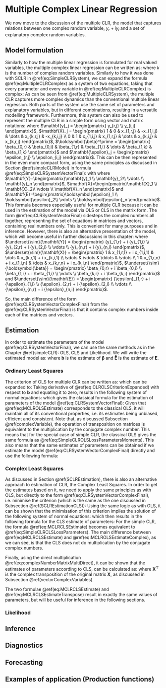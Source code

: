 # Multiple Complex Linear Regression {#multipleCLR}
We now move to the discussion of the multiple CLR, the model that captures relations between one complex random variable, $y_r + i y_i$ and a set of explanatory complex random variables.

## Model formulation 
Similarly to how the multiple linear regression is formulated for real valued variables, the multiple complex linear regression can be written as:
\begin{equation}
    y_j = \beta_0 + \beta_1 x_{1,j} + \beta_2 x_{2,j} + \dots + \beta_k x_{k,j} + \epsilon_j,
    (\#eq:MultipleCLRComplex)
\end{equation}
where $k$ is the number of complex random variables. Similarly to how it was done with SCLR in \@ref(eq:SimpleCLRSystem), we can expand the formula \@ref(eq:MultipleCLRComplex) as a system of two equations, taking that every parameter and every variable in \@ref(eq:MultipleCLRComplex) is complex:
\begin{equation}
    \begin{aligned}
        y_{r,j} = & \beta_{0,r} + \beta_{1,r} x_{1,r,j} - \beta_{1,i} x_{1,i,j} + \dots + \beta_{k,r} x_{k,r,j} - \beta_{k,i} x_{k,i,j} + \epsilon_{r,j} \\
        y_{i,j} = & \beta_{0,i} + \beta_{1,r} x_{1,i,j} + \beta_{1,i} x_{1,r,j} + \dots + \beta_{k,r} x_{k,i,j} + \beta_{k,i} x_{k,r,j} + \epsilon_{i,j} .
    \end{aligned}
    (\#eq:MultipleCLRSystem)
\end{equation}
As can be seen from \@ref(eq:MultipleCLRSystem), the multiple CLR captures more complex dynamics than the conventional multiple linear regression. Both parts of the system use the same set of parameters and explanatory variables, but in different combinations, resulting in a versatile modelling framework. Furthermore, this system can also be used to represent the multiple CLR in a simple form using vector and matrix notations:
\begin{equation}
    \mathbf{y}_j = \mathbf{X}_j \boldsymbol{\beta} + \boldsymbol{\epsilon}_j ,
    (\#eq:MultipleCLRSystemVector)
\end{equation}
where $\mathbf{y}_j = \begin{pmatrix} y_{r,j} \\ y_{i,j} \end{pmatrix}$, $\mathbf{X}_j = \begin{pmatrix} 1 & 0 & x_{1,r,j} & -x_{1,i,j} & \dots & x_{k,r,j} & -x_{k,i,j} \\ 0 & 1 & x_{1,i,j} & x_{1,r,j} & \dots & x_{k,i,j} & x_{k,r,j} \end{pmatrix}$, $\boldsymbol{\beta}^\prime = \begin{pmatrix} \beta_{0,r} & \beta_{0,i} & \beta_{1,r} & \beta_{1,i} & \dots & \beta_{1,k} & \beta_{1,k} \end{pmatrix}$ and $\mathbf{\epsilon}_j = \begin{pmatrix} \epsilon_{r,j} \\ \epsilon_{i,j} \end{pmatrix}$. This can be then represented in the even more compact form, using the same principles as discussed in Section \@ref(simpleCLRModel) in formula \@ref(eq:SimpleCLRSystemVectorFinal):
\begin{equation}
    \mathbf{Y} = \mathbf{X} \boldsymbol{\beta} + \mathbf{E} 
    (\#eq:CLRSystemVectorFinal)
\end{equation}
with where $\mathbf{Y}=\begin{pmatrix}\mathbf{y}_1 \\ \mathbf{y}_2\\ \vdots \\ \mathbf{y}_n \end{pmatrix}$, $\mathbf{X}=\begin{pmatrix}\mathbf{X}_1 \\ \mathbf{X}_2\\ \vdots \\ \mathbf{X}_n \end{pmatrix}$ and $\mathbf{E}=\begin{pmatrix}\boldsymbol{\epsilon}_1 \\ \boldsymbol{\epsilon}_2\\ \vdots \\ \boldsymbol{\epsilon}_n \end{pmatrix}$. This formula becomes especially useful for multiple CLR because it can be used in the estimation of the model via OLS or CLS in the matrix form. The form \@ref(eq:CLRSystemVectorFinal) sidesteps the complex numbers all together, representing the set of equations in matrices and vectors, containing real numbers only. This is convenient for many purposes and in inference. However, there is also an alternative presentation of the model, which will become useful in further discussions in this chapter:
\begin{equation}
    \underset{\sim}{\mathbf{Y}} = \underset{\sim}{\mathbf{X}} \underset{\sim}{\boldsymbol{\beta}} + \underset{\sim}{\mathbf{E}},
    (\#eq:CLRSystemVectorComplexFinal)
\end{equation}
where $\underset{\sim}{\mathbf{Y}} = \begin{pmatrix} {y}_{1,r} + i {y}_{1,i} \\ {y}_{2,r} + i {y}_{2,i} \\ \vdots \\ {y}_{n,r} + i {y}_{n,i} \end{pmatrix}$, $\underset{\sim}{\mathbf{X}} = \begin{pmatrix} 1 & x_{1,r,1} + i x_{1,i,1} & \dots & x_{k,r,1} + i x_{k,i,1} \\ \vdots & \vdots & \ddots & \vdots \\ 1 & x_{1,r,n} + i x_{1,i,n} & \dots & x_{k,r,n} + i x_{k,i,n} \end{pmatrix}$, $\underset{\sim}{\boldsymbol{\beta}} = \begin{pmatrix} \beta_{0,r} + i \beta_{0,i} \\ \beta_{1,r} + i \beta_{1,i} \\ \vdots \\ \beta_{k,r} + i \beta_{k,i} \end{pmatrix}$ and $\underset{\sim}{\mathbf{E}} = \begin{pmatrix} {\epsilon}_{1,r} + i {\epsilon}_{1,i} \\ {\epsilon}_{2,r} + i {\epsilon}_{2,i} \\ \vdots \\ {\epsilon}_{n,r} + i {\epsilon}_{n,i} \end{pmatrix}$.

So, the main difference of the form \@ref(eq:CLRSystemVectorComplexFinal) from the \@ref(eq:CLRSystemVectorFinal) is that it contains complex numbers inside each of the matrices and vectors.


## Estimation
In order to estimate the parameters of the model \@ref(eq:CLRSystemVectorFinal), we can use the same methods as in the Chapter \@ref(simpleCLR): OLS, CLS and Likelihood. We will write the estimated model as:
\begin{equation}
    \mathbf{Y} = \mathbf{X} \boldsymbol{b} + \mathbf{\hat{E}} ,
    (\#eq:CLRSystemVectorFinalEstimated)
\end{equation}
where $\boldsymbol{b}$ is the estimate of $\boldsymbol{\beta}$ and $\mathbf{\hat{E}}$ is the estimate of $\mathbf{E}$.


### Ordinary Least Squares
The criterion of OLS for multiple CLR can be written as:
\begin{equation}
    \min S(\boldsymbol{b}) = \min \left(\mathbf{\hat{E}}^\prime \mathbf{\hat{E}}\right),
    (\#eq:CLROLSCriterion)
\end{equation}
which can be expanded to:
\begin{equation}
    \begin{aligned}
    S(\boldsymbol{b}) = & \left( \mathbf{Y} - \mathbf{X} \boldsymbol{b} \right)^\prime \left( \mathbf{Y} - \mathbf{X} \boldsymbol{b} \right) = \\
    & \mathbf{Y}^\prime \mathbf{Y} - \mathbf{Y}^\prime \mathbf{X} \boldsymbol{b} - \boldsymbol{b}^\prime \mathbf{X}^\prime \mathbf{Y} + \boldsymbol{b}^\prime \mathbf{X}^\prime \mathbf{X} \boldsymbol{b}
    \end{aligned}. 
    (\#eq:CLROLSCriterionExpanded)
\end{equation}
Taking derivative of \@ref(eq:CLROLSCriterionExpanded) with respect to $\boldsymbol{b}$ and equating it to zero, results in the following system of normal equations:
\begin{equation}
    \mathbf{X}^\prime \mathbf{X} \boldsymbol{b} = \mathbf{X}^\prime \mathbf{Y} ,
    (\#eq:CLROLSSystemOfNormalEquations)
\end{equation}
which gives the classical formula for the estimation of parameters of the model \@ref(eq:CLRSystemVectorFinal):
\begin{equation}
    \boldsymbol{b} = \left( \mathbf{{X}}^\prime \mathbf{X}\right)^{-1} \mathbf{{X}}^\prime \mathbf{Y}
    (\#eq:MCLROLSEstimate)
\end{equation}
Given that \@ref(eq:MCLROLSEstimate) corresponds to the classical OLS, it will maintain all of its conventional properties, i.e. its estimates being unbiased, efficient and consistent. Note that, as discussed Subsection \@ref(complexVariable), the operation of transposition on matrices is equivalent to the multiplication by the conjugate complex number. This means that for the special case of simple CLR, the classical OLS gives the same formula as \@ref(eq:SimpleCLROLSLossParametersMoments). This also means that the same estimates of parameters can be obtained if we estimate the model \@ref(eq:CLRSystemVectorComplexFinal) directly and use the following formula:
\begin{equation}
    \boldsymbol{b} = \left( \underset{\sim}{\mathbf{\tilde{X}}}^\prime \underset{\sim}{\mathbf{X}}\right)^{-1} \underset{\sim}{\mathbf{\tilde{X}}}^\prime \underset{\sim}{\mathbf{Y}} .
    (\#eq:MCLROLSEstimateComplex)
\end{equation}


### Complex Least Squares
As discussed in Section \@ref(SCLREstimation), there is also an alternative approach to estimation of CLR, the Complex Least Squares. In order to get the estimates based on it, we need to apply the same principles as with OLS, but directly to the form \@ref(eq:CLRSystemVectorComplexFinal), i.e. minimise the criterion (which is the same as the one discussed in Subsection \@ref(SCLREstimationCLS)):
\begin{equation}
    \min S(\boldsymbol{b}) = \min \left(\underset{\sim}{\mathbf{\hat{E}}}^\prime \underset{\sim}{\mathbf{\hat{E}}}\right).
    (\#eq:CLRCLSCriterion)
\end{equation}
Using the same logic as with OLS, it can be shown that the minimisation of this criterion implies the solution of the following system of normal equations:
\begin{equation}
    \underset{\sim}{\mathbf{X}}^\prime \underset{\sim}{\mathbf{X}} \underset{\sim}{\boldsymbol{b}} = \underset{\sim}{\mathbf{X}}^\prime \underset{\sim}{\mathbf{Y}} ,
    (\#eq:CLRCLSSystemOfNormalEquations)
\end{equation}
which then results in the following formula for the CLS estimate of parameters:
\begin{equation}
    \boldsymbol{b} = \left( \underset{\sim}{\mathbf{{X}}}^\prime \underset{\sim}{\mathbf{X}}\right)^{-1} \underset{\sim}{\mathbf{{X}}}^\prime \underset{\sim}{\mathbf{Y}} .
    (\#eq:MCLRCLSEstimate)
\end{equation}
For the simple CLR, the formula \@ref(eq:MCLRCLSEstimate) becomes equivalent to \@ref(eq:SimpleCLRCLSLossParameters). The main difference between \@ref(eq:MCLRCLSEstimate) and \@ref(eq:MCLROLSEstimateComplex), as we can see, is that the CLS does not do multiplication by the conjugate complex numbers.

Finally, using the direct multiplication \@ref(eq:complexNumberMatrixMultiDirect), it can be shown that the estimates of parameters according to CLS, can be calculated as:
\begin{equation}
    \boldsymbol{b} = \left( \mathbf{{X}}^\top {\mathbf{X}}\right)^{-1} {\mathbf{{X}}}^\top {\mathbf{Y}} ,
    (\#eq:MCLRCLSEstimateTranspose)
\end{equation}
where $\mathbf{{X}}^\top$ is the complex transposition of the original matrix $\mathbf{{X}}$, as discussed in Subsection \@ref(vectorComplexVariables).

The two formulae \@ref(eq:MCLRCLSEstimate) and \@ref(eq:MCLRCLSEstimateTranspose) result in exactly the same values of parameters, but will be useful for inference in the following sections.


### Likelihood


## Inference

## Diagnostics

## Forecasting

## Examples of application (Production functions)
